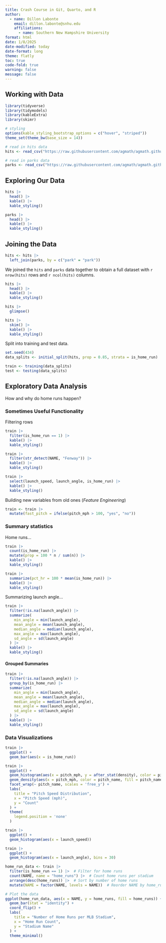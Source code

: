 ```yaml
---
title: Crash Course in Git, Quarto, and R
author: 
  - name: Dillon Labonte
    email: dillon.labonte@snhu.edu
    affiliations: 
      - name: Southern New Hampshire University
format: html
date: 1/8/2025
date-modified: today
date-format: long
theme: flatly
toc: true
code-fold: true
warning: false
message: false
---
```


## Working with Data

```r

library(tidyverse)
library(tidymodels)
library(kableExtra)
library(skimr)

# styling
options(kable_styling_bootstrap_options = c("hover", "striped"))
theme_set(theme_bw(base_size = 14))

# read in hits data
hits <- read_csv("https://raw.githubusercontent.com/agmath/agmath.github.io/refs/heads/master/data/classification/battedballs.csv")

# read in parks data
parks <- read_csv("https://raw.githubusercontent.com/agmath/agmath.github.io/refs/heads/master/data/classification/park_dimensions.csv")

```

## Exploring Our Data

```r

hits |>
  head() |>
  kable() |>
  kable_styling()

```

```r

parks |>
  head() |>
  kable() |>
  kable_styling()

```

## Joining the Data

```r

hits <- hits |>
  left_join(parks, by = c("park" = "park"))

```

We joined the `hits` and `parks` data together to obtain a full dataset with `r nrow(hits)` rows and `r ncol(hits)` columns.

```r

hits |>
  head() |>
  kable() |>
  kable_styling()

```

```r

hits |>
  glimpse()

```


```r

hits |>
  skim() |>
  kable() |>
  kable_styling()

```

Split into training and test data.

```r

set.seed(434)
data_splits <- initial_split(hits, prop = 0.85, strata = is_home_run)

train <- training(data_splits)
test <- testing(data_splits)

```

## Exploratory Data Analysis

How and why do home runs happen?

### Sometimes Useful Functionality

Filtering rows

```r

train |>
  filter(is_home_run == 1) |>
  kable() |>
  kable_styling()

```

```r

train |>
  filter(str_detect(NAME, "Fenway")) |>
  kable() |>
  kable_styling()

```

```r

train |>
  select(launch_speed, launch_angle, is_home_run) |>
  kable() |>
  kable_styling()

```

Building new variables from old ones (*Feature Engineering*)

```r

train <- train |>
  mutate(fast_pitch = ifelse(pitch_mph > 100, "yes", "no"))

```

### Summary statistics 

Home runs...

```r

train |>
  count(is_home_run) |>
  mutate(prop = 100 * n / sum(n)) |>
  kable() |>
  kable_styling()

```

```r

train |>
  summarize(pct_hr = 100 * mean(is_home_run)) |>
  kable() |>
  kable_styling()

```

Summarizing launch angle...

```r

train |>
  filter(!is.na(launch_angle)) |>
  summarize(
    min_angle = min(launch_angle),
    mean_angle = mean(launch_angle),
    median_angle = median(launch_angle),
    max_angle = max(launch_angle),
    sd_angle = sd(launch_angle)
  ) |>
  kable() |>
  kable_styling()

```

#### Grouped Summaries

```r

train |>
  filter(!is.na(launch_angle)) |>
  group_by(is_home_run) |>
  summarize(
    min_angle = min(launch_angle),
    mean_angle = mean(launch_angle),
    median_angle = median(launch_angle),
    max_angle = max(launch_angle),
    sd_angle = sd(launch_angle)
  ) |>
  kable() |>
  kable_styling()

```

### Data Visualizations

```r

train |>
  ggplot() +
  geom_bar(aes(x = is_home_run))

```

```r

train |>
  ggplot() +
  geom_histogram(aes(x = pitch_mph, y = after_stat(density), color = pitch_name, fill = pitch_name), alpha = 0.5) +
  geom_density(aes(x = pitch_mph, color = pitch_name, fill = pitch_name), alpha = 0.3) +
  facet_wrap(~ pitch_name, scales = 'free_y') +
  labs(
    title = "Pitch Speed Distribution",
    x = "Pitch Speed (mph)",
    y = "Count"
  ) +
  theme(
    legend.position = 'none'
  )

```

```r

train |>
  ggplot() +
  geom_histogram(aes(x = launch_speed))

```

```r

train |>
  ggplot() +
  geom_histogram(aes(x = launch_angle), bins = 30)

```

```r

home_run_data <- train |>
  filter(is_home_run == 1) |>  # Filter for home runs
  count(NAME, name = "home_runs") |>  # Count home runs per stadium
  arrange(desc(home_runs)) |>  # Sort by number of home runs
  mutate(NAME = factor(NAME, levels = NAME))  # Reorder NAME by home_runs

# Plot the data
ggplot(home_run_data, aes(x = NAME, y = home_runs, fill = home_runs)) +
  geom_bar(stat = "identity") +
  coord_flip() +
  labs(
    title = "Number of Home Runs per MLB Stadium",
    x = "Home Run Count",
    y = "Stadium Name"
  ) +
  theme_minimal()

```

